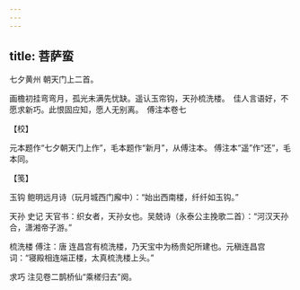 ```yaml
---
---
---
```

title: 菩萨蛮
---







七夕黄州 朝天门上二首。

画檐初挂弯弯月，孤光未满先忧缺。遥认玉帘钩，天孙梳洗楼。　佳人言语好，不愿求新巧。此恨固应知，愿人无别离。　傅注本卷七





【校】


元本题作“七夕朝天门上作”，毛本题作“新月”，从傅注本。 傅注本“遥”作“还”，毛本同。





【笺】


玉钩 鲍明远月诗（玩月城西门廨中）：“始出西南楼，纤纤如玉钩。”

天孙 史记 天官书：织女者，天孙女也。吴兢诗（永泰公主挽歌二首）：“河汉天孙合，潇湘帝子游。”

梳洗楼 傅注：唐 连昌宫有梳洗楼，乃天宝中为杨贵妃所建也。元稹连昌宫词：“寝殿相连端正楼，太真梳洗楼上头。”

求巧 注见卷二鹊桥仙“乘槎归去”阕。